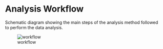 # Analysis Workflow  

Schematic diagram showing the main steps of the analysis method followed to perform the data analysis.    

![workflow](`r params$pipeline$workflow`)